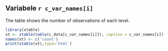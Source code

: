 Variabele `r c_var_names[i]`
----------------------------------------
The table shows the number of observations of each level.

``` r
library(xtable)
xt <- xtable(table(c_data[c_var_names[i]]), caption = c_var_names[i])
names(xt) <- c('count')
print(xtable(xt),type='html')

```
